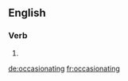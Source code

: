 ==English==

===Verb===
{{head|en}}

# {{present participle of|occasionate}}

[[de:occasionating]]
[[fr:occasionating]]